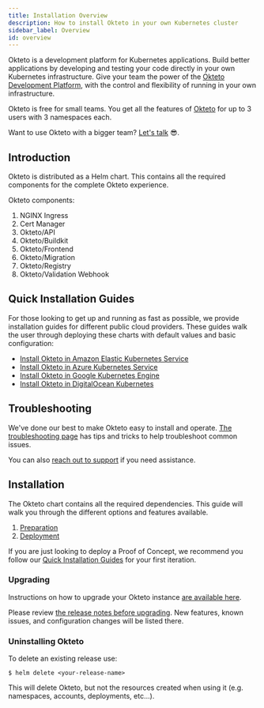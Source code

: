 ```yaml
---
title: Installation Overview
description: How to install Okteto in your own Kubernetes cluster
sidebar_label: Overview
id: overview
---
```


Okteto is a development platform for Kubernetes applications. Build better applications by developing and testing your code directly in your own Kubernetes infrastructure. Give your team the power of the [Okteto Development Platform](welcome/overview.md), with the control and flexibility of running in your own infrastructure.

Okteto is free for small teams.  You get all the features of [Okteto](enterprise.mdx) for up to 3 users with 3 namespaces each.

Want to use Okteto with a bigger team? [Let's talk](https://www.okteto.com/contact/) 😎.

## Introduction

Okteto is distributed as a Helm chart. This contains all the required components for the complete Okteto experience.

Okteto components:

1. NGINX Ingress
1. Cert Manager
1. Okteto/API
1. Okteto/Buildkit
1. Okteto/Frontend
1. Okteto/Migration
1. Okteto/Registry
1. Okteto/Validation Webhook

## Quick Installation Guides

For those looking to get up and running as fast as possible, we provide installation guides for different public cloud providers. These guides walk the user through deploying these charts with default values and basic configuration:

- [Install Okteto in Amazon Elastic Kubernetes Service](enterprise/eks.mdx)
- [Install Okteto in Azure Kubernetes Service](enterprise/aks.mdx)
- [Install Okteto in Google Kubernetes Engine](enterprise/gke.mdx)
- [Install Okteto in DigitalOcean Kubernetes](enterprise/digitalocean.mdx)

## Troubleshooting

We've done our best to make Okteto easy to install and operate. [The troubleshooting page](enterprise/install/troubleshooting.mdx) has tips and tricks to help troubleshoot common issues.

You can also [reach out to support](https://okteto.com/support) if you need assistance.

## Installation

The Okteto chart contains all the required dependencies. This guide will walk you through the different options and features available.

1. [Preparation](enterprise/install/preparation.mdx)
2. [Deployment](enterprise/install/deployment.mdx)

If you are just looking to deploy a Proof of Concept, we recommend you follow our [Quick Installation Guides](#quick-installation-guides) for your first iteration.

### Upgrading

Instructions on how to upgrade your Okteto instance [are available here](enterprise/install/upgrade.mdx).

Please review [the release notes before upgrading](enterprise/install/releases.mdx). New features, known issues, and configuration changes will be listed there.

### Uninstalling Okteto

To delete an existing release use:

```console
$ helm delete <your-release-name>
```

This will delete Okteto, but not the resources created when using it (e.g. namespaces, accounts, deployments, etc...).

